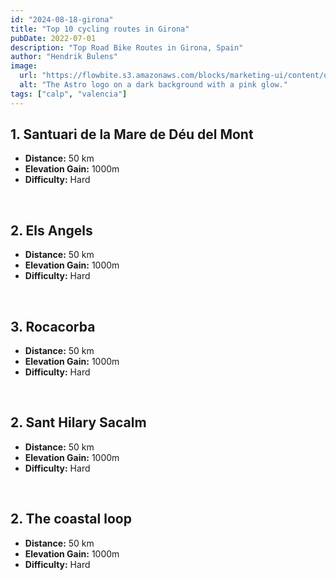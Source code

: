 ```yaml
---
id: "2024-08-18-girona"
title: "Top 10 cycling routes in Girona"
pubDate: 2022-07-01
description: "Top Road Bike Routes in Girona, Spain"
author: "Hendrik Bulens"
image:
  url: "https://flowbite.s3.amazonaws.com/blocks/marketing-ui/content/office-long-2.png"
  alt: "The Astro logo on a dark background with a pink glow."
tags: ["calp", "valencia"]
---
```


<h2 class="text-3xl font-medium leading-none mb-8 mt-8">1. Santuari de la Mare de Déu del Mont</h2>

- **Distance:** 50 km
- **Elevation Gain:** 1000m
- **Difficulty:** Hard

<br />

<h2 class="text-3xl font-medium leading-none mb-8 mt-8">2. Els Angels</h2>

- **Distance:** 50 km
- **Elevation Gain:** 1000m
- **Difficulty:** Hard

<br />

<h2 class="text-3xl font-medium leading-none mb-8 mt-8">3. Rocacorba</h2>

- **Distance:** 50 km
- **Elevation Gain:** 1000m
- **Difficulty:** Hard

<br />


<h2 class="text-3xl font-medium leading-none mb-8 mt-8">2. Sant Hilary Sacalm</h2>

- **Distance:** 50 km
- **Elevation Gain:** 1000m
- **Difficulty:** Hard

<br />

<h2 class="text-3xl font-medium leading-none mb-8 mt-8">2. The coastal loop</h2>

- **Distance:** 50 km
- **Elevation Gain:** 1000m
- **Difficulty:** Hard

<br />